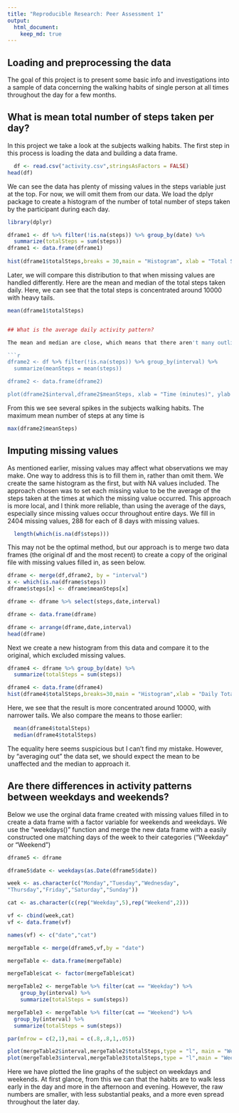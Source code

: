 ```yaml
---
title: "Reproducible Research: Peer Assessment 1"
output: 
  html_document:
    keep_md: true
---
```



## Loading and preprocessing the data

  The goal of this project is to present some basic info and investigations into a sample of data concerning the walking habits of single person at all times throughout the day for a few months.


## What is mean total number of steps taken per day?

  In this project we take a look at the subjects walking habits. The first step in this process is loading the data and building a data frame.

```r
  df <- read.csv("activity.csv",stringsAsFactors = FALSE)
head(df)

```
  We can see the data has plenty of missing values in the steps variable just at the top. For now, we will omit them from our data. We load the dplyr package to create a histogram of the number of total number of steps taken by the participant during each day.

```r
library(dplyr)

dframe1 <- df %>% filter(!is.na(steps)) %>% group_by(date) %>%
  summarize(totalSteps = sum(steps))
dframe1 <- data.frame(dframe1)
  
hist(dframe1$totalSteps,breaks = 30,main = "Histogram", xlab = "Total Steps")
```
  Later, we will compare this distribution to that when missing values are handled differently. Here are the mean and median of the total steps taken daily. Here, we can see that the total steps is concentrated around 10000 with heavy tails.

```r
mean(dframe1$totalSteps)


## What is the average daily activity pattern?

The mean and median are close, which means that there aren't many outliers in the data and that it is fairly symmetric. Next, we consider the average number of steps based on the time of day, across all days, subdivided into five minute intervals.

```r
dframe2 <- df %>% filter(!is.na(steps)) %>% group_by(interval) %>%
  summarize(meanSteps = mean(steps))

dframe2 <- data.frame(dframe2)

plot(dframe2$interval,dframe2$meanSteps, xlab = "Time (minutes)", ylab = "Mean Number of Steps", type = "l")
```
  From this we see several spikes in the subjects walking habits. The maximum mean number of steps at any time is
  
```r
max(dframe2$meanSteps)
```

## Imputing missing values

As mentioned earlier, missing values may affect what observations we may make. One way to address this is to fill them in, rather than omit them. We create the same histogram as the first, but with NA values included. The approach chosen was to set each missing value to be the average of the steps taken at the times at which the missing value occurred. This approach is more local, and I think more reliable, than using the average of the days, especially since missing values occur throughout entire days. We fill in 2404 missing values, 288 for each of 8 days with missing values.

```r
  length(which(is.na(df$steps)))  
```

This may not be the optimal method, but our approach is to merge two data frames (the original df and the most recent) to create a copy of the original file with missing values filled in, as seen below.
```r
dframe <- merge(df,dframe2, by = "interval")
x <- which(is.na(dframe$steps))
dframe$steps[x] <- dframe$meanSteps[x]

dframe <- dframe %>% select(steps,date,interval)

dframe <- data.frame(dframe)

dframe <- arrange(dframe,date,interval)
head(dframe)
```
Next we create a new histogram from this data and compare it to the original, which excluded missing values.

```r
dframe4 <- dframe %>% group_by(date) %>%
  summarize(totalSteps = sum(steps))

dframe4 <- data.frame(dframe4)
hist(dframe4$totalSteps,breaks=30,main = "Histogram",xlab = "Daily Total Steps")
```
  Here, we see that the result is more concentrated around 10000, with narrower tails.
  We also compare the means to those earlier:

```r
  mean(dframe4$totalSteps)
  median(dframe4$totalSteps)
```
The equality here seems suspicious but I can't find my mistake. However, by "averaging out" the data set, we should expect the mean to be unaffected and the median to approach it.

## Are there differences in activity patterns between weekdays and weekends?

Below we use the orginal data frame created with missing values filled in to create a data frame with a factor variable for weekends and weekdays. We use the "weekdays()" function and merge the new data frame with a easily constructed one matching days of the week to their categories ("Weekday" or "Weekend")

```r

dframe5 <- dframe

dframe5$date <- weekdays(as.Date(dframe5$date))

week <- as.character(c("Monday","Tuesday","Wednesday",
"Thursday","Friday","Saturday","Sunday"))

cat <- as.character(c(rep("Weekday",5),rep("Weekend",2)))

vf <- cbind(week,cat)
vf <- data.frame(vf)

names(vf) <- c("date","cat")

mergeTable <- merge(dframe5,vf,by = "date")

mergeTable <- data.frame(mergeTable)

mergeTable$cat <- factor(mergeTable$cat)

mergeTable2 <- mergeTable %>% filter(cat == "Weekday") %>%
    group_by(interval) %>%
    summarize(totalSteps = sum(steps))

mergeTable3 <- mergeTable %>% filter(cat == "Weekend") %>%
  group_by(interval) %>%
  summarize(totalSteps = sum(steps))

par(mfrow = c(2,1),mai = c(.8,.8,1,.05))

plot(mergeTable2$interval,mergeTable2$totalSteps,type = "l", main = "Weekdays", xlab = "Time (minutes)",ylab = "Steps Taken")
plot(mergeTable3$interval,mergeTable3$totalSteps,type = "l",main = "Weekends", xlab = "Time (minutes)",ylab = "Steps Taken")
```

Here we have plotted the line graphs of the subject on weekdays and weekends. At first glance, from this we can that the habits are to walk less early in the day and more in the afternoon and evening. However, the raw numbers are smaller, with less substantial peaks, and a more even spread throughout the later day.
